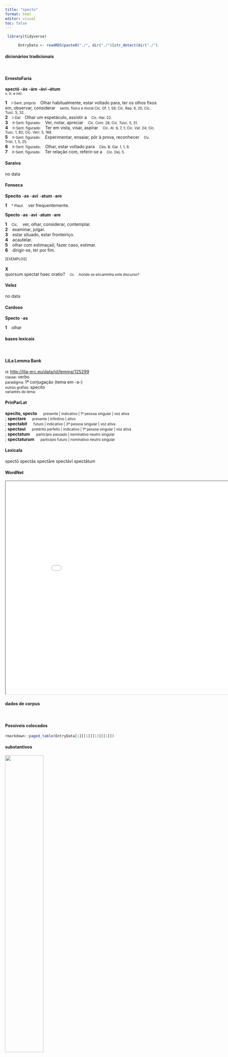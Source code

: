 ```yaml
---
title: "specto"
format: html
editor: visual
toc: false
---
```



```r
 library(tidyverse) 

      EntryData <- readRDS(paste0("./", dir("./")[str_detect(dir("./"), "_xx115-112-101-99-116-111xx_.rds")]))

```


#### dicionários tradicionais

&emsp;




::: panel-tabset

#### ErnestoFaria

<b>spectō</b> <b>-ás</b> <b>-áre</b> <b>-áví –átum</b> <br> <small>v. tr. e intr.</small> <br> <small></small>   <p> <b>1</b> &ensp; <small>I-Sent. próprio</small> &ensp; Olhar habitualmente, estar voltado para, ter os olhos fixos em, observar, considerar &ensp; <small>sents. físico e moral Cíc. Of. 1, 58; Cíc. Rep. 6, 25; Cíc. Tusc. 5, 32.</small> <br> <b>2</b> &ensp; <small>I-Daí</small> &ensp; Olhar um espetáculo, assistir a &ensp; <small>Cíc. Har. 22.</small> <br> <b>3</b> &ensp; <small>II-Sent. figurado:</small> &ensp; Ver, notar, apreciar &ensp; <small>Cíc. Com. 28; Cíc. Tusc. 5, 31.</small> <br> <b>4</b> &ensp; <small>II-Sent. figurado:</small> &ensp; Ter em vista, visar, aspirar &ensp; <small>Cíc. At. 8, 7, 1; Cíc. Vat. 24; Cíc. Tusc. 1, 82; Cíc. Verr. 5, 188.</small> <br> <b>5</b> &ensp; <small>II-Sent. figurado:</small> &ensp; Experimentar, ensaiar, pôr à prova, reconhecer &ensp; <small>Ov. Trist. 1, 5, 25.</small> <br> <b>6</b> &ensp; <small>II-Sent. figurado:</small> &ensp; Olhar, estar voltado para &ensp; <small>Cés. B. Gal. 1, 1, 6.</small> <br> <b>7</b> &ensp; <small>II-Sent. figurado:</small> &ensp; Ter relação com, referir-se a &ensp; <small>Cíc. Dej. 5.</small> </p>




#### Saraiva

no data




#### Fonseca

<b>Specito</b> -<b>as</b> -<b>avi</b> -<b>atum</b> -<b>are</b>   <p> <b>1</b> &ensp; <small>* Plaut.</small> &ensp; ver frequentemente. </p> 
 <b>Specto</b> -<b>as</b> -<b>avi</b> -<b>atum</b> -<b>are</b>   <p> <b>1</b> &ensp; <small>Cic.</small> &ensp; ver, olhar, considerar, contemplar. <br> <b>2</b> &ensp; examinar, julgar. <br> <b>3</b> &ensp; estar situado, estar fronteiriço. <br> <b>4</b> &ensp; acautelar. <br> <b>5</b> &ensp; olhar com estimaçaõ, fazer caso, estimar. <br> <b>6</b> &ensp; dirigir-se, ter por fim. </p>   <p><small>[EXEMPLOS]</small><br> <br><b>X</b><br>quorsum spectat haec oratio? &ensp; <small><small>Cic</small></small> &ensp; <small>Aonde se encaminha este discurso?</small> </p>




#### Velez

no data




#### Cardoso

<b>Specto</b> -<b>as</b>   <p> <b>1</b> &ensp; olhar </p>


:::



#### bases lexicais

&emsp;






::: panel-tabset

#### LiLa Lemma Bank

<small> id: </small> <a href=' http://lila-erc.eu/data/id/lemma/125299 ' target="_blank"> http://lila-erc.eu/data/id/lemma/125299 </a> <br>
<small> classe: </small> verbo    <br>
<small> paradigma: </small> 1ª conjugação (tema em -a-) <br>
<small> outras grafias: </small> specito <br>
<small> variantes do lema: </small>  <br>





#### PrinParLat

<b> specito, specto </b>&emsp;<small> presente | indicativo | 1ª pessoa singular | voz ativa </small><br>
; <b> spectare </b>&emsp;<small> presente | infinitivo | ativo </small><br>
; <b> spectabit </b>&emsp;<small> futuro | indicativo | 3ª pessoa singular | voz ativa </small><br>
; <b> spectaui </b>&emsp;<small> pretérito perfeito | indicativo | 1ª pessoa singular | voz ativa </small><br>
; <b> spectatum </b>&emsp;<small> particípio passado | nominativo neutro singular </small><br>
; <b> spectaturum </b>&emsp;<small> particípio futuro | nominativo neutro singular </small><br>





#### Lexicala

spectō 
 spectās 
 spectāre 
 spectāvī 
 spectātum




#### WordNet

<iframe width='900' height='700' src='Media/Tree__xx115-112-101-99-116-111xx__sem_type_lexemes_pt.html'>

</iframe>


:::



#### dados de corpus

&emsp;




::: panel-tabset

#### Possíveis colocados

```r

rmarkdown::paged_table(EntryData[1][[1]][13][[1]])

```


#### substantivos

![](./Media/wordcloud__xx115-112-101-99-116-111xx__BY_collocate_scoreSUBST.webp){width=50% fig-alt='This chart plots collocate by scoreSUBST, for the headword specto here are all the values plotted: collocate: oportet; scoreSUBST: 0. collocate: suus; scoreSUBST: 0. collocate: ut; scoreSUBST: 0'}




#### adjetivos

![](./Media/wordcloud__xx115-112-101-99-116-111xx__BY_collocate_scoreADJ.webp){width=50% fig-alt='This chart plots collocate by scoreADJ, for the headword specto here are all the values plotted: collocate: oportet; scoreADJ: 0. collocate: suus; scoreADJ: 0. collocate: ut; scoreADJ: 0'}




#### verbos

![](./Media/wordcloud__xx115-112-101-99-116-111xx__BY_collocate_scoreVERBO.webp){width=50% fig-alt='This chart plots collocate by scoreVERBO, for the headword specto here are all the values plotted: collocate: oportet; scoreVERBO: 2. collocate: suus; scoreVERBO: 0. collocate: ut; scoreVERBO: 0'}




#### advérbios

![](./Media/wordcloud__xx115-112-101-99-116-111xx__BY_collocate_scoreADV.webp){width=50% fig-alt='This chart plots collocate by scoreADV, for the headword specto here are all the values plotted: collocate: oportet; scoreADV: 0. collocate: suus; scoreADV: 0. collocate: ut; scoreADV: 0'}




#### preposições e conjunções

![](./Media/wordcloud__xx115-112-101-99-116-111xx__BY_collocate_scoreFUNC.webp){width=50% fig-alt='This chart plots collocate by scoreFUNC, for the headword specto here are all the values plotted: collocate: oportet; scoreFUNC: 0. collocate: suus; scoreFUNC: 0. collocate: ut; scoreFUNC: 10'}


:::



::: panel-tabset

#### ExemplosTraduzidos

<p> non uiuunt contra naturam qui <b>spectant</b> ut pueritia splendeat tempore alieno <br> <small> Sen.Ep.122.7 <br> Não vivem contra a natureza os que aspiram a que a mocidade resplandeça numa idade que não é própria? <small> [JDD] </small> </small> </p>
; <p> ni ni libenter <b>spectarent</b> alumnum suum tam claro ac memorabili exitu euadentem <br> <small> Sen.Prov.2.12 <br> Como não iriam contemplar com gosto seu discípulo evadindo-se num final tão ilustre e memorável? <small> [JDD] </small> </small> </p>
; <p> mihi uero Cn. Pompeius non modo nihil grauius contra Milonem iudicasse sed etiam statuisse uidetur quid uos in iudicando <b>spectare</b> oporteret <br> <small> Cic.Mil.15 <br> Na realidade, me parece que Cneu Pompeu não só não emitiu nenhum juízo muito grave contra Milão, mas também determinou o que convinha a vós observar ao julgar. <small> [JDD] </small> </small> </p>





#### Frequência por autor

![](./Media/barchart__xx115-112-101-99-116-111xx__lemma_BY_author_Frequencies.webp){width=50% fig-alt='This charts plots the frequency of lemma by author_Frequencies. The Ovidius subcorpus registers the highest normalized frequency, with the value of 8.58 and an absolute frequency of 5. The Sallustius subcorpus follows, with a normalized frequency of 0.93 and an absolute frequency of 1. the subcorpus with the least normalized frequency is Phaedrus with the normalized value of 0 and an absolute freqeuncy of 0. here are all the values: subcorpus: Caesar ; normalized frequency: 3 ; absolute frequency: 1.13301608882846. subcorpus: Cicero ; normalized frequency: 25 ; absolute frequency: 1.55739951658319. subcorpus: Horatius ; normalized frequency: 3 ; absolute frequency: 2.6640618062339. subcorpus: Ovidius ; normalized frequency: 5 ; absolute frequency: 8.57927247769389. subcorpus: Phaedrus ; normalized frequency: 0 ; absolute frequency: 0. subcorpus: Sallustius ; normalized frequency: 1 ; absolute frequency: 0.927557740469344. subcorpus: Seneca ; normalized frequency: 37 ; absolute frequency: 6.90543289598925. subcorpus: Suetonius ; normalized frequency: 0 ; absolute frequency: 0. subcorpus: Tacitus ; normalized frequency: 0 ; absolute frequency: 0. subcorpus: Vergilius ; normalized frequency: 0 ; absolute frequency: 0. subcorpus: Hieronymus ; normalized frequency: 0 ; absolute frequency: 0'}




#### Frequência por gênero

![](./Media/barchart__xx115-112-101-99-116-111xx__lemma_BY_genre_Frequencies.webp){width=50% fig-alt='This charts plots the frequency of lemma by genre_Frequencies. The Prosa.filosófica subcorpus registers the highest normalized frequency, with the value of 6.26 and an absolute frequency of 38. The Poesia.lírica subcorpus follows, with a normalized frequency of 2.52 and an absolute frequency of 3. the subcorpus with the least normalized frequency is Poesia.épica with the normalized value of 0 and an absolute freqeuncy of 0. here are all the values: subcorpus: Prosa.histórica ; normalized frequency: 4 ; absolute frequency: 0.973733537817376. subcorpus: Prosa.filosófica ; normalized frequency: 38 ; absolute frequency: 6.26019340702789. subcorpus: Prosa.oratória ; normalized frequency: 17 ; absolute frequency: 1.63221414649602. subcorpus: Prosa.epistolográfica ; normalized frequency: 4 ; absolute frequency: 1.05991149738997. subcorpus: Poesia.lírica ; normalized frequency: 3 ; absolute frequency: 2.52376545806343. subcorpus: Poesia.didática ; normalized frequency: 5 ; absolute frequency: 4.24124183560947. subcorpus: Poesia.trágica ; normalized frequency: 3 ; absolute frequency: 2.60597637248089. subcorpus: Poesia.épica ; normalized frequency: 0 ; absolute frequency: 0. subcorpus: Prosa.ficcional ; normalized frequency: 0 ; absolute frequency: 0'}




#### Frequência por século

![](./Media/barchart__xx115-112-101-99-116-111xx__lemma_BY_period_Frequencies.webp){width=50% fig-alt='This charts plots the frequency of lemma by period_Frequencies. The I.d.C. subcorpus registers the highest normalized frequency, with the value of 6.42 and an absolute frequency of 42. The I.a.C. subcorpus follows, with a normalized frequency of 1.49 and an absolute frequency of 32. the subcorpus with the least normalized frequency is II.d.C. with the normalized value of 0 and an absolute freqeuncy of 0. here are all the values: subcorpus: I.a.C. ; normalized frequency: 32 ; absolute frequency: 1.48941121712823. subcorpus: I.d.C. ; normalized frequency: 42 ; absolute frequency: 6.42496558054153. subcorpus: II.d.C. ; normalized frequency: 0 ; absolute frequency: 0. subcorpus: IV.d.C. ; normalized frequency: 0 ; absolute frequency: 0'}


:::

